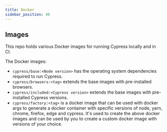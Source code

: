 ```yaml
---
title: Docker
sidebar_position: 40
---
```


## Images

<Icon name="github" url="https://github.com/cypress-io/cypress-docker-images" />

This repo holds various Docker images for running Cypress locally and in CI.

The Docker images:

- `cypress/base:<Node version>` has the operating system dependencies required
  to run Cypress.
- `cypress/browsers:<tag>` extends the base images with pre-installed browsers.
- `cypress/included:<Cypress version>` extends the base images with
  pre-installed Cypress versions.
- `cypress/factory:<tag>` is a docker image that can be used with docker args to
  generate a docker container with specific versions of node, yarn, chrome,
  firefox, edge and cypress. It's used to create the above docker images and can
  be used by you to create a custom docker image with versions of your choice.
